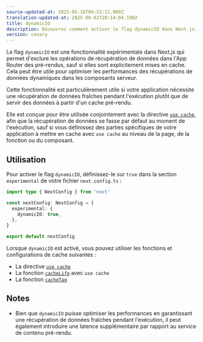 ```yaml
---
source-updated-at: 2025-05-16T04:52:11.000Z
translation-updated-at: 2025-06-02T20:14:04.190Z
title: dynamicIO
description: Découvrez comment activer le flag dynamicIO dans Next.js.
version: canary
---
```


Le flag `dynamicIO` est une fonctionnalité expérimentale dans Next.js qui permet d'exclure les opérations de récupération de données dans l'App Router des pré-rendus, sauf si elles sont explicitement mises en cache. Cela peut être utile pour optimiser les performances des récupérations de données dynamiques dans les composants serveur.

Cette fonctionnalité est particulièrement utile si votre application nécessite une récupération de données fraîches pendant l'exécution plutôt que de servir des données à partir d'un cache pré-rendu.

Elle est conçue pour être utilisée conjointement avec la directive [`use cache`](/docs/app/api-reference/directives/use-cache), afin que la récupération de données se fasse par défaut au moment de l'exécution, sauf si vous définissez des parties spécifiques de votre application à mettre en cache avec `use cache` au niveau de la page, de la fonction ou du composant.

## Utilisation

Pour activer le flag `dynamicIO`, définissez-le sur `true` dans la section `experimental` de votre fichier `next.config.ts` :

```ts filename="next.config.ts"
import type { NextConfig } from 'next'

const nextConfig: NextConfig = {
  experimental: {
    dynamicIO: true,
  },
}

export default nextConfig
```

Lorsque `dynamicIO` est activé, vous pouvez utiliser les fonctions et configurations de cache suivantes :

- La directive [`use cache`](/docs/app/api-reference/directives/use-cache)
- La fonction [`cacheLife`](/docs/app/api-reference/config/next-config-js/cacheLife) avec `use cache`
- La fonction [`cacheTag`](/docs/app/api-reference/functions/cacheTag)

## Notes

- Bien que `dynamicIO` puisse optimiser les performances en garantissant une récupération de données fraîches pendant l'exécution, il peut également introduire une latence supplémentaire par rapport au service de contenu pré-rendu.